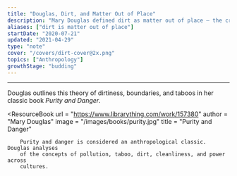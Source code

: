 ```yaml
---
title: "Douglas, Dirt, and Matter Out of Place"
description: "Mary Douglas defined dirt as matter out of place – the crossing of boundaries"
aliases: ["dirt is matter out of place"]
startDate: "2020-07-21"
updated: "2021-04-29"
type: "note"
cover: "/covers/dirt-cover@2x.png"
topics: ["Anthropology"]
growthStage: "budding"
---
```


<BasicImage
		width = "950px"
		alt = "Mary Douglas defined dirt as matter out of place. Socks are not inherently dirty all the time."
		src = "https://res.cloudinary.com/dxj9qr5gj/image/upload/c_scale,f_auto,q_auto:good,w_1200/v1619766341/maggieappleton.com/notes/douglas-dirt/Douglas_1_ptxejg.png"
/>

<BasicImage
		width = "880px"
		alt = "A piece of toast is not inherently dirty, but a sock on a piece of toast is gross. As is finding toast in a sock drawer."
		src = "https://res.cloudinary.com/dxj9qr5gj/image/upload/c_scale,f_auto,q_auto:good,w_1200/v1619766340/maggieappleton.com/notes/douglas-dirt/Douglas_2_gzamdm.png"
/>

<BasicImage
		width = "880px"
		alt = "What offends us here is the crossing of boundaries"
		src = "https://res.cloudinary.com/dxj9qr5gj/image/upload/c_scale,f_auto,q_auto:good,w_1200/v1619766339/maggieappleton.com/notes/douglas-dirt/Douglas_3_lsoet3.png"
/>

---

Douglas outlines this theory of dirtiness, boundaries, and taboos in her classic book _Purity and Danger_.

<ResourceBook
		url = "https://www.librarything.com/work/157380"
		author = "Mary Douglas"
		image = "/images/books/purity.jpg"
		title = "Purity and Danger"
>
		Purity and danger is considered an anthropological classic. Douglas analyses
		of the concepts of pollution, taboo, dirt, cleanliness, and power across
		cultures.
</ResourceBook >
